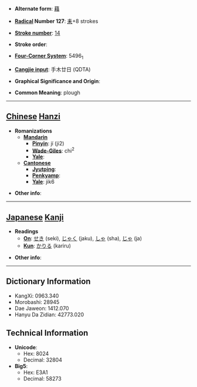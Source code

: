 * '''Alternate form''': [[藉]]

* '''[[Wiktionary:Chinese radical index| Radical]] Number 127''': [[Wiktionary:Chinese radical index 耒|耒]]+8 strokes

* '''[[Wiktionary:Chinese total strokes index|Stroke number]]''': [[Wiktionary:Chinese total strokes index 14|14]]

* '''Stroke order''': 

* '''[[Wiktionary:Chinese four corner index|Four-Corner System]]''': 5496<sub>1</sub>

* '''[[Wiktionary:Chinese Cangjie index|Cangjie input]]''': 手木廿日 (QDTA)

* '''Graphical Significance and Origin''': 

* '''Common Meaning''': plough

----

== [[Chinese]] [[Hanzi]] ==

* '''Romanizations'''
** '''[[Mandarin]]'''
*** '''[[Pinyin]]''': jí (ji2)
*** '''[[Wade-Giles]]''': chi<sup>2</sup>
*** '''[[Yale]]''': 
** '''[[Cantonese]]'''
*** '''[[Jyutping]]''':
*** '''[[Penkyamp]]''': 
*** '''[[Yale]]''': jik6

* '''Other info''': 

----

== [[Japanese]] [[Kanji]] ==

* '''Readings'''
** '''[[On]]''': [[せき]] (seki), [[じゃく]] (jaku), [[しゃ]] (sha), [[じゃ]] (ja)
** '''[[Kun]]''': [[かりる]] (kariru)

* '''Other info''':  

----

== Dictionary Information ==

* KangXi: 0963.340
* Morobashi: 28945
* Dae Jaweon: 1412.070
* Hanyu Da Zidian: 42773.020

== Technical Information ==

* '''Unicode''':
** Hex: 8024
** Decimal: 32804
* '''Big5''':
** Hex: E3A1
** Decimal: 58273
